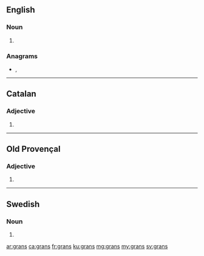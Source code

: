 {{also|gräns}}
==English==

===Noun===
{{head|en|noun plural form}}

# {{plural of|gran|lang=en}}

===Anagrams===
* {{l|en|gnars}}, {{l|en|srang}}

----

==Catalan==

===Adjective===
{{ca-adj-form}}

# {{plural of|gran|lang=ca}}

----

==Old Provençal==

===Adjective===
{{head|pro|adjective form|g=m-p}}

# {{plural of|gran|lang=pro}}

----

==Swedish==

===Noun===
{{head|sv|noun form}}

# {{sv-noun-form-indef-gen|gran}}

[[ar:grans]]
[[ca:grans]]
[[fr:grans]]
[[ku:grans]]
[[mg:grans]]
[[my:grans]]
[[sv:grans]]